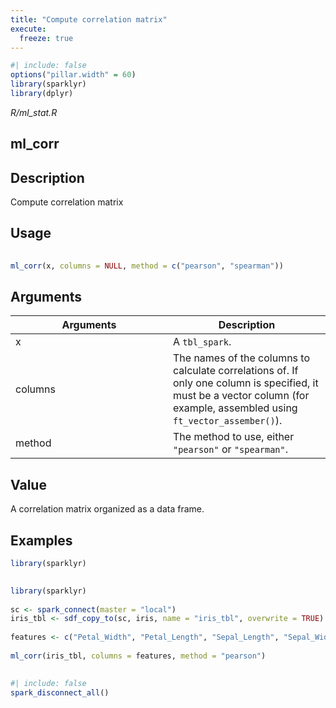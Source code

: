 ```yaml
---
title: "Compute correlation matrix"
execute:
  freeze: true
---
```


```r
#| include: false
options("pillar.width" = 60)
library(sparklyr) 
library(dplyr)
```

*R/ml_stat.R*

## ml_corr

## Description
 Compute correlation matrix 


## Usage
```r
 
ml_corr(x, columns = NULL, method = c("pearson", "spearman")) 
```

## Arguments
|Arguments|Description|
|---|---|
| x | A `tbl_spark`. |
| columns | The names of the columns to calculate correlations of. If only one column is specified, it must be a vector column (for example, assembled using `ft_vector_assember()`). |
| method | The method to use, either `"pearson"` or `"spearman"`. |



## Value
 A correlation matrix organized as a data frame. 


## Examples
```r
library(sparklyr)
 
```
```r
library(sparklyr)
 
sc <- spark_connect(master = "local") 
iris_tbl <- sdf_copy_to(sc, iris, name = "iris_tbl", overwrite = TRUE) 
 
features <- c("Petal_Width", "Petal_Length", "Sepal_Length", "Sepal_Width") 
 
ml_corr(iris_tbl, columns = features, method = "pearson") 
 
```



```r
#| include: false
spark_disconnect_all()
```
